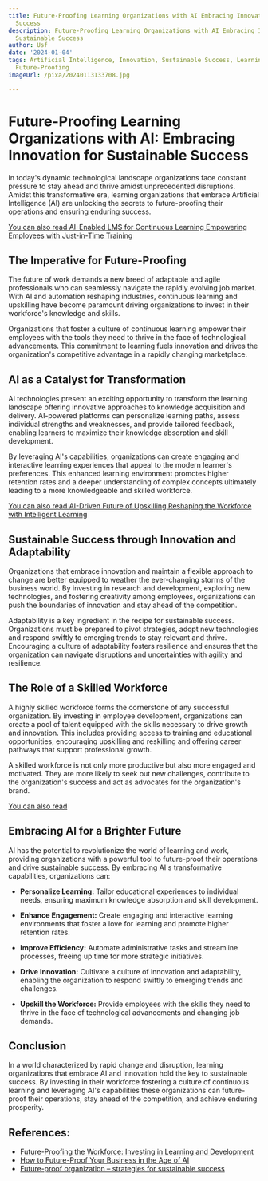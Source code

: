 ```yaml
---
title: Future-Proofing Learning Organizations with AI Embracing Innovation for Sustainable
  Success
description: Future-Proofing Learning Organizations with AI Embracing Innovation for
  Sustainable Success
author: Usf
date: '2024-01-04'
tags: Artificial Intelligence, Innovation, Sustainable Success, Learning Organizations,
  Future-Proofing
imageUrl: /pixa/20240113133708.jpg

---
```

# Future-Proofing Learning Organizations with AI: Embracing  Innovation for Sustainable Success

In today's  dynamic technological landscape organizations face  constant pressure to stay ahead and thrive amidst unprecedented disruptions. Amidst this transformative era, learning organizations that embrace Artificial Intelligence (AI) are unlocking the secrets to future-proofing their operations and ensuring  enduring success.

[You can also read AI-Enabled LMS  for Continuous Learning Empowering Employees with Just-in-Time Training](AI-Enabled%20LMS%20for%20Continuous%20Learning%20Empowering%20Employees%20with%20Just-in-Time%20Training)


## The Imperative for Future-Proofing

The future of work demands a new breed of adaptable and agile professionals who can  seamlessly navigate the rapidly evolving job market. With AI  and automation reshaping industries, continuous learning and upskilling have  become paramount driving organizations to invest in  their  workforce's knowledge  and skills.

Organizations that foster  a culture of continuous  learning empower their employees with the tools they need to thrive in the face of technological advancements. This commitment to learning fuels innovation and  drives  the  organization's competitive advantage in a  rapidly changing marketplace.

## AI as a Catalyst for Transformation

AI technologies present  an exciting opportunity to transform the learning landscape offering innovative approaches to knowledge acquisition and delivery. AI-powered platforms can personalize learning paths, assess individual strengths and weaknesses, and provide tailored feedback,  enabling learners to maximize their knowledge absorption  and skill development.

By leveraging AI's capabilities, organizations can create engaging and interactive learning experiences that appeal to the modern  learner's preferences. This enhanced  learning environment promotes higher retention rates and a deeper understanding of  complex concepts ultimately leading to a more knowledgeable and skilled workforce.

[You can  also  read AI-Driven Future of Upskilling Reshaping the Workforce with Intelligent  Learning](AI-Driven%20Future%20of%20Upskilling%20Reshaping%20the%20Workforce%20with%20Intelligent%20Learning)


## Sustainable Success through Innovation and Adaptability

Organizations that embrace innovation and maintain a flexible  approach to change are better equipped to  weather the ever-changing storms of the business world. By investing in research and development, exploring new  technologies, and fostering creativity among employees, organizations can push the  boundaries of innovation and stay ahead of the competition.

Adaptability is  a key ingredient  in the recipe for sustainable success. Organizations must be prepared to pivot strategies, adopt new technologies and respond swiftly  to emerging trends to stay relevant and thrive. Encouraging a culture of adaptability fosters resilience and ensures that the  organization can navigate disruptions and uncertainties with agility and resilience.

##  The Role of a Skilled  Workforce

A  highly skilled workforce forms the  cornerstone of any successful organization. By investing in employee development, organizations can create a pool of talent  equipped with the skills necessary to drive growth and innovation. This includes providing  access to training and educational opportunities, encouraging upskilling and reskilling and offering  career  pathways that support professional growth.

A skilled workforce is  not only more productive but also more engaged and  motivated. They are  more likely  to seek out new challenges, contribute  to the organization's success and act as advocates for the organization's brand.

[You can also read ]()


## Embracing AI for a Brighter Future

AI has the potential  to revolutionize the world of learning and work, providing organizations with a  powerful tool to future-proof their operations and drive sustainable success.  By embracing AI's transformative capabilities, organizations can:

- **Personalize Learning:** Tailor educational experiences to  individual needs, ensuring maximum knowledge absorption and skill development.

- **Enhance Engagement:**  Create engaging and interactive learning environments that foster a love for learning and promote higher retention rates.

- **Improve Efficiency:** Automate administrative  tasks and streamline processes,  freeing up time for more strategic initiatives.

- **Drive Innovation:** Cultivate a culture of innovation and adaptability, enabling  the  organization to respond swiftly to emerging  trends  and challenges.

- **Upskill the Workforce:** Provide employees with the skills they need to thrive in the  face of technological  advancements and changing job demands.

## Conclusion

In a world characterized by rapid change  and disruption, learning organizations that embrace AI and innovation hold the  key to sustainable success. By investing in their workforce fostering a culture of continuous learning and leveraging AI's capabilities these  organizations can future-proof their operations, stay ahead of the competition, and  achieve enduring prosperity.

## References:
- [Future-Proofing the Workforce: Investing in Learning and Development](https://www.linkedin.com/pulse/future-proofing-workforce-investing-learning-fred-haentjens)
- [How to Future-Proof Your Business in the Age of AI](https://www.thedigitalspeaker.com/future-proof-your-business-age-ai/)
- [Future-proof organization – strategies for sustainable success](https://thebftonline.com/2023/11/06/future-proof-organization-strategies-for-sustainable-success/)
